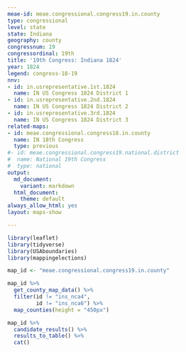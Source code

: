 ```yaml
---
meae-id: meae.congressional.congress19.in.county
type: congressional
level: state
state: Indiana
geography: county
congressnum: 19
congressordinal: 19th
title: '19th Congress: Indiana 1824'
year: 1824
legend: congress-18-19
nnv:
- id: in.usrepresentative.1st.1824
  name: IN US Congress 1824 District 1
- id: in.usrepresentative.2nd.1824
  name: IN US Congress 1824 District 2
- id: in.usrepresentative.3rd.1824
  name: IN US Congress 1824 District 3
related-maps:
- id: meae.congressional.congress18.in.county
  name: IN 18th Congress
  type: previous
#- id: meae.congressional.congress19.national.district
#  name: National 19th Congress
#  type: national
output:
  md_document:
    variant: markdown
  html_document:
    theme: default
always_allow_html: yes
layout: maps-show

---
```


```r
library(leaflet)
library(tidyverse)
library(USAboundaries)
library(mappingelections)

map_id <- "meae.congressional.congress19.in.county"
```

<div class="map">

```r
map_id %>%
  get_county_map_data() %>%
  filter(id != "ins_nca4",
         id != "ins_nca6") %>%
  map_counties(height = "450px")
```

</div>

<div class="results-table">

```r
map_id %>%
  candidate_results() %>%
  results_to_table() %>%
  cat()
```

</div>
